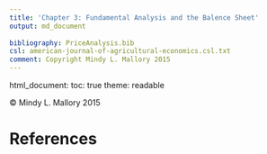 ```yaml
---
title: 'Chapter 3: Fundamental Analysis and the Balence Sheet'
output: md_document
  
bibliography: PriceAnalysis.bib
csl: american-journal-of-agricultural-economics.csl.txt
comment: Copyright Mindy L. Mallory 2015
---
```



html_document:
    toc: true
    theme: readable



&copy; Mindy L. Mallory 2015

# References
